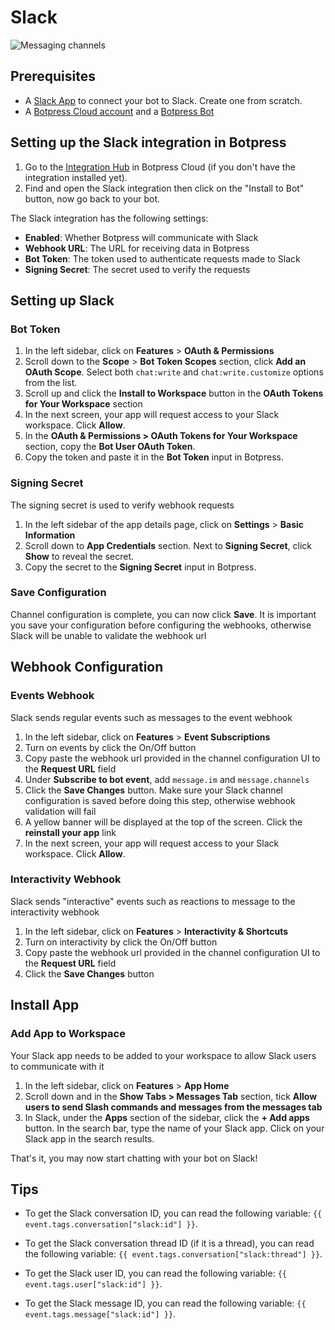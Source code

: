 # Slack

![Messaging channels](/docs/content/slack-banner.png)

## Prerequisites

- A [Slack App](https://api.slack.com/apps) to connect your bot to Slack. Create one from scratch.
- A [Botpress Cloud account](https://sso.botpress.cloud) and a [Botpress Bot](https://botpress.com/docs/cloud/getting-started/create-and-publish-your-chatbot/)

## Setting up the Slack integration in Botpress

1. Go to the [Integration Hub](https://app.botpress.cloud/hub) in Botpress Cloud (if you don't have the integration installed yet).
2. Find and open the Slack integration then click on the "Install to Bot" button, now go back to your bot.

The Slack integration has the following settings:

- **Enabled**: Whether Botpress will communicate with Slack
- **Webhook URL**: The URL for receiving data in Botpress
- **Bot Token**: The token used to authenticate requests made to Slack
- **Signing Secret**: The secret used to verify the requests

## Setting up Slack

### Bot Token

1. In the left sidebar, click on **Features** > **OAuth & Permissions**
1. Scroll down to the **Scope** > **Bot Token Scopes** section, click **Add an OAuth Scope**. Select both `chat:write` and `chat:write.customize` options from the list.
1. Scroll up and click the **Install to Workspace** button in the **OAuth Tokens for Your Workspace** section
1. In the next screen, your app will request access to your Slack workspace. Click **Allow**.
1. In the **OAuth & Permissions > OAuth Tokens for Your Workspace** section, copy the **Bot User OAuth Token**.
1. Copy the token and paste it in the **Bot Token** input in Botpress.

### Signing Secret

The signing secret is used to verify webhook requests

1. In the left sidebar of the app details page, click on **Settings** > **Basic Information**
1. Scroll down to **App Credentials** section. Next to **Signing Secret**, click **Show** to reveal the secret.
1. Copy the secret to the **Signing Secret** input in Botpress.

### Save Configuration

Channel configuration is complete, you can now click **Save**. It is important you save your configuration before configuring the webhooks, otherwise Slack will be unable to validate the webhook url

## Webhook Configuration

### Events Webhook

Slack sends regular events such as messages to the event webhook

1. In the left sidebar, click on **Features** > **Event Subscriptions**
1. Turn on events by click the On/Off button
1. Copy paste the webhook url provided in the channel configuration UI to the **Request URL** field
1. Under **Subscribe to bot event**, add `message.im` and `message.channels`
1. Click the **Save Changes** button. Make sure your Slack channel configuration is saved before doing this step, otherwise webhook validation will fail
1. A yellow banner will be displayed at the top of the screen. Click the **reinstall your app** link
1. In the next screen, your app will request access to your Slack workspace. Click **Allow**.

### Interactivity Webhook

Slack sends "interactive" events such as reactions to message to the interactivity webhook

1. In the left sidebar, click on **Features** > **Interactivity & Shortcuts**
1. Turn on interactivity by click the On/Off button
1. Copy paste the webhook url provided in the channel configuration UI to the **Request URL** field
1. Click the **Save Changes** button

## Install App

### Add App to Workspace

Your Slack app needs to be added to your workspace to allow Slack users to communicate with it

1. In the left sidebar, click on **Features** > **App Home**
1. Scroll down and in the **Show Tabs > Messages Tab** section, tick **Allow users to send Slash commands and messages from the messages tab**
1. In Slack, under the **Apps** section of the sidebar, click the **+ Add apps** button. In the search bar, type the name of your Slack app. Click on your Slack app in the search results.

That's it, you may now start chatting with your bot on Slack!

## Tips

- To get the Slack conversation ID, you can read the following variable:
  `{{ event.tags.conversation["slack:id"] }}`.

- To get the Slack conversation thread ID (if it is a thread), you can read the following variable:
  `{{ event.tags.conversation["slack:thread"] }}`.

- To get the Slack user ID, you can read the following variable:
  `{{ event.tags.user["slack:id"] }}`.

- To get the Slack message ID, you can read the following variable:
  `{{ event.tags.message["slack:id"] }}`.
